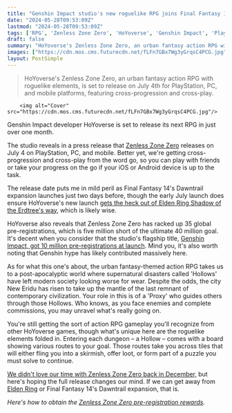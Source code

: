 ```yaml
---
title: "Genshin Impact studio's new roguelike RPG joins Final Fantasy 14 Dawntrail in setting early July release date to avoid Elden Ring: Shadow of the Erdtree"
date: "2024-05-28T09:53:09Z"
lastmod: "2024-05-28T09:53:09Z"
tags: ['RPG', 'Zenless Zone Zero', 'HoYoverse', 'Genshin Impact', 'PlayStation', 'PC', 'Mobile', 'Cross-Progression', 'Cross-Play', 'Final Fantasy 14', 'Dawntrail', 'Elden Ring', 'Shadow of the Erdtree', 'Urban Fantasy', 'Action RPG', 'Post-Apocalyptic', 'Hollows', 'New Eridu', 'Proxy', 'Roguelike', 'Dungeon']
draft: false
summary: "HoYoverse's Zenless Zone Zero, an urban fantasy action RPG with roguelike elements, is set to release on July 4th for PlayStation, PC, and mobile platforms, featuring cross-progression and cross-play."
images: ["https://cdn.mos.cms.futurecdn.net/fLFn7GBx7Wg3yGrqsC4PCG.jpg"]
layout: PostSimple
---
```

> HoYoverse's Zenless Zone Zero, an urban fantasy action RPG with roguelike elements, is set to release on July 4th for PlayStation, PC, and mobile platforms, featuring cross-progression and cross-play.


        <img alt="Cover" src="https://cdn.mos.cms.futurecdn.net/fLFn7GBx7Wg3yGrqsC4PCG.jpg"/>
        
Genshin Impact developer HoYoverse is set to release its next RPG in just over one month. 

The studio reveals in a press release that [Zenless Zone Zero](https://www.gamesradar.com/zenless-zone-zero-guide/) releases on July 4 on PlayStation, PC, and mobile. Better yet, we're getting cross-progression and cross-play from the word go, so you can play with friends or take your progress on the go if your iOS or Android device is up to the task. 

The release date puts me in mild peril as Final Fantasy 14's Dawntrail expansion launches just two days before, though the early July launch does ensure HoYoverse's new launch [gets the heck out of Elden Ring Shadow of the Erdtree's way](https://www.gamesradar.com/final-fantasy-14s-dawntrail-expansion-is-coming-a-week-after-the-elden-ring-dlc-so-yoshi-p-can-binge-shadow-of-the-erdtree-first/), which is likely wise.

HoYoverse also reveals that Zenless Zone Zero has racked up 35 global pre-registrations, which is five million short of the ultimate 40 million goal. It's decent when you consider that the studio's flagship title, [Genshin Impact, got 10 million pre-registrations at launch](https://genshin.hoyoverse.com/m/en/news/detail/103723). Mind you, it's also worth noting that Genshin hype has likely contributed massively here. 

As for what this one's about, the urban fantasy-themed action RPG takes us to a post-apocalyptic world where supernatural disasters called 'Hollows' have left modern society looking worse for wear. Despite the odds, the city New Eridu has risen to take up the mantle of the last remnant of contemporary civilization. Your role in this is of a 'Proxy' who guides others through those Hollows. Who knows, as you face enemies and complete commissions, you may unravel what's really going on. 

You're still getting the sort of action RPG gameplay you'll recognize from other HoYoverse games, though what's unique here are the roguelike elements folded in. Entering each dungeon – a Hollow – comes with a board showing various routes to your goal. Those routes take you across tiles that will either fling you into a skirmish, offer loot, or form part of a puzzle you must solve to continue.

[We didn't love our time with Zenless Zone Zero back in December,](https://www.gamesradar.com/i-play-genshin-impact-every-day-but-hoyoverses-zenless-zone-zero-is-an-action-roguelike-with-no-action-so-its-dead-on-arrival-for-me/) but here's hoping the full release changes our mind. If we can get away from [Elden Ring](https://www.gamesradar.com/elden-ring-guide/) or Final Fantasy 14's Dawntrail expansion, that is.

*Here's how to obtain the *[<em>Zenless Zone Zero pre-registration rewards</em>](https://www.gamesradar.com/games/action-rpg/zenless-zone-zero-pre-registration-rewards/)*.*
        